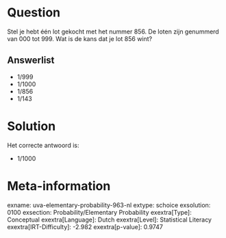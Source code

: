 Question
========

Stel je hebt één lot gekocht met het nummer 856. De loten zijn genummerd
van 000 tot 999. Wat is de kans dat je lot 856 wint?

Answerlist
----------

* 1/999
* 1/1000
* 1/856
* 1/143

Solution
========

Het correcte antwoord is: 

* 1/1000

Meta-information
================
exname: uva-elementary-probability-963-nl
extype: schoice
exsolution: 0100
exsection: Probability/Elementary Probability
exextra[Type]: Conceptual
exextra[Language]: Dutch
exextra[Level]: Statistical Literacy
exextra[IRT-Difficulty]: -2.982
exextra[p-value]: 0.9747
